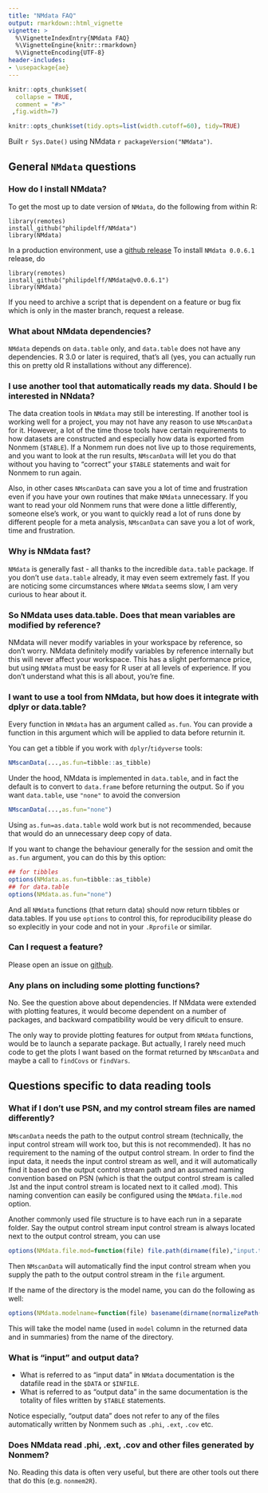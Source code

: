 ```yaml
---
title: "NMdata FAQ"
output: rmarkdown::html_vignette
vignette: >
  %\VignetteIndexEntry{NMdata FAQ}
  %\VignetteEngine{knitr::rmarkdown}
  %\VignetteEncoding{UTF-8}
header-includes:
- \usepackage{ae}
---
```


```r
knitr::opts_chunk$set(
  collapse = TRUE,
  comment = "#>"
 ,fig.width=7)

knitr::opts_chunk$set(tidy.opts=list(width.cutoff=60), tidy=TRUE)
```


Built `r Sys.Date()` using NMdata `r packageVersion("NMdata")`.

## General `NMdata` questions

### How do I install NMdata?
To get the most up to date version of `NMdata`, do the following from
within R:

```{eval=FALSE}
library(remotes)
install_github("philipdelff/NMdata")
library(NMdata)
```

In a production environment, use a [github
release](https://github.com/philipdelff/NMdata/releases) To install
`NMdata 0.0.6.1` release, do

```{eval=FALSE}
library(remotes)
install_github("philipdelff/NMdata@v0.0.6.1")
library(NMdata)
```

If you need to archive a script that is dependent on a feature or bug
fix which is only in the master branch, request a release. 


### What about NMdata dependencies?
`NMdata` depends on `data.table` only, and `data.table` does not have
any dependencies. R 3.0 or later is required, that's all (yes, you can
actually run this on pretty old R installations without any
difference).

### I use another tool that automatically reads my data. Should I be interested in NNdata?
The data creation tools in `NMdata` may still be interesting. If
another tool is working well for a project, you may not have any
reason to use `NMscanData` for it. However, a lot of the time those
tools have certain requirements to how datasets are constructed and
especially how data is exported from Nonmem (`$TABLE`). If a Nonmem
run does not live up to those requirements, and you want to look at
the run results, `NMscanData` will let you do that without you having
to "correct" your `$TABLE` statements and wait for Nonmem to run
again. 

Also, in other cases `NMscanData` can save you a lot of time and
frustration even if you have your own routines that make `NMdata`
unnecessary. If you want to read your old Nonmem runs that were done a
little differently, someone else's work, or you want to quickly read a
lot of runs done by different people for a meta analysis, `NMscanData`
can save you a lot of work, time and frustration.


### Why is NMdata fast?
`NMdata` is generally fast - all thanks to the incredible `data.table`
package. If you don't use `data.table` already, it may even seem extremely
fast. If you are noticing some circumstances where `NMdata` seems
slow, I am very curious to hear about it.

### So NMdata uses data.table. Does that mean variables are modified by reference? 
NMdata will never modify variables in your workspace by reference, so
don't worry. NMdata definitely modify variables by reference
internally but this will never affect your workspace. This has a
slight performance price, but using `NMdata` must be easy for R user
at all levels of experience.  If you don't understand what this is all
about, you're fine.

### I want to use a tool from NMdata, but how does it integrate with dplyr or data.table?
Every function in `NMdata` has an argument called `as.fun`. You
can provide a function in this argument which will be applied to data
before returnin it.

You can get a tibble if you work with `dplyr`/`tidyverse` tools: 

```r
NMscanData(...,as.fun=tibble::as_tibble)
```

Under the hood, NMdata is implemented in `data.table`, and in fact the
default is to convert to `data.frame` before returning the output. So
if you want `data.table`, use `"none"` to avoid the conversion

```r
NMscanData(...,as.fun="none")
```

Using `as.fun=as.data.table` wold work but is not recommended, because
that would do an unnecessary deep copy of data.

If you want to change the behaviour generally for the session and omit
the `as.fun` argument, you can do this by this option:

```r
## for tibbles
options(NMdata.as.fun=tibble::as_tibble)
## for data.table
options(NMdata.as.fun="none")
```

And all `NMdata` functions (that return data) should now return
tibbles or data.tables. If you use `options` to control this, for
reproducibility please
do so explecitly in your code and not in your `.Rprofile` or
similar. 

### Can I request a feature?
Please open an issue on [github](https://github.com/philipdelff/NMdata/issues).

### Any plans on including some plotting functions?
No. See the question above about dependencies. If NMdata were extended
with plotting features, it would become dependent on a number of
packages, and backward compatibility would be very dificult to
ensure. 

The only way to provide plotting features for output from `NMdata`
functions, would be to launch a separate package. But actually, I
rarely need much code to get the plots I want based on the format
returned by `NMscanData` and maybe a call to `findCovs` or `findVars`.


## Questions specific to data reading tools 
### What if I don't use PSN, and my control stream files are named differently?
`NMscanData` needs the path to the output control stream (technically,
the input control stream will work too, but this is not
recommended). It has no requirement to the naming of the output
control stream. In order to find the input data, it needs the input
control stream as well, and it will automatically find it based on the
output control stream path and an assumed naming convention based on
PSN (which is that the output control stream is called .lst and the
input control stream is located next to it called .mod).  This naming
convention can easily be configured using the `NMdata.file.mod`
option.

Another commonly used file structure is to have each run in a separate
folder. Say the output control stream input control stream is always
located next to the output control stream, you can use

```r
options(NMdata.file.mod=function(file) file.path(dirname(file),"input.txt"))
```

Then `NMscanData` will automatically find the input control stream
when you supply the path to the output control stream in the `file`
argument.

If the name of the directory is the model name, you can do the
following as well:

```r
options(NMdata.modelname=function(file) basename(dirname(normalizePath(file))))
```
This will take the model name (used in `model` column in the returned
data and in summaries) from the name of the directory.


### What is "input" and output data?
- What is referred to as "input data" in `NMdata` documentation is the
datafile read in the `$DATA` or `$INFILE`. 
- What is referred to as "output data" in the same documentation is the
totality of files written by `$TABLE` statements. 

Notice especially, "output data" does not refer to any of the files
automatically written by Nonmem such as `.phi`, `.ext`, `.cov` etc.

### Does NMdata read .phi, .ext, .cov and other files generated by Nonmem?
No. Reading this data is often very useful, but there are other tools
out there that do this (e.g. `nonmem2R`).
